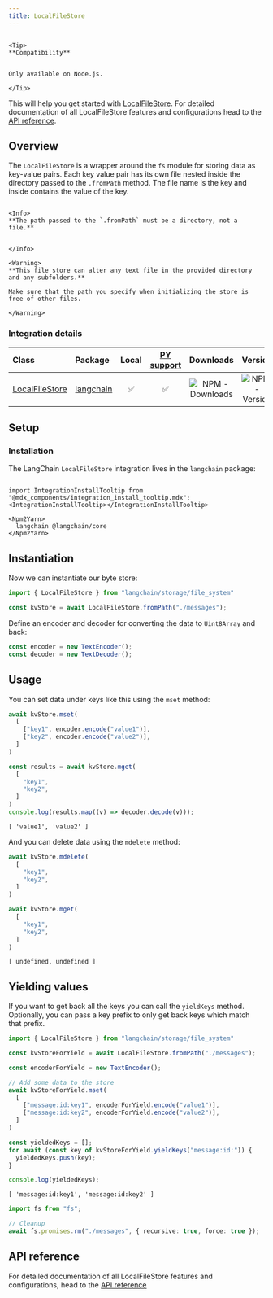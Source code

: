 ```yaml
---
title: LocalFileStore
---
```


```{=mdx}

<Tip>
**Compatibility**


Only available on Node.js.

</Tip>

```

This will help you get started with [LocalFileStore](/oss/javascript/concepts/key_value_stores). For detailed documentation of all LocalFileStore features and configurations head to the [API reference](https://api.js.langchain.com/classes/langchain.storage_file_system.LocalFileStore.html).

## Overview

The `LocalFileStore` is a wrapper around the `fs` module for storing data as key-value pairs.
Each key value pair has its own file nested inside the directory passed to the `.fromPath` method.
The file name is the key and inside contains the value of the key.

```{=mdx}

<Info>
**The path passed to the `.fromPath` must be a directory, not a file.**


</Info>

<Warning>
**This file store can alter any text file in the provided directory and any subfolders.**

Make sure that the path you specify when initializing the store is free of other files.

</Warning>

```

### Integration details

| Class | Package | Local | [PY support](https://python.langchain.com/docs/integrations/stores/file_system/) | Downloads | Version |
| :--- | :--- | :---: | :---: |  :---: | :---: |
| [LocalFileStore](https://api.js.langchain.com/classes/langchain.storage_file_system.LocalFileStore.html) | [langchain](https://api.js.langchain.com/modules/langchain.storage_file_system.html) | ✅ | ✅ | ![NPM - Downloads](https://img.shields.io/npm/dm/langchain?style=flat-square&label=%20&) | ![NPM - Version](https://img.shields.io/npm/v/langchain?style=flat-square&label=%20&) |

## Setup

### Installation

The LangChain `LocalFileStore` integration lives in the `langchain` package:

```{=mdx}

import IntegrationInstallTooltip from "@mdx_components/integration_install_tooltip.mdx";
<IntegrationInstallTooltip></IntegrationInstallTooltip>

<Npm2Yarn>
  langchain @langchain/core
</Npm2Yarn>

```

## Instantiation

Now we can instantiate our byte store:

```typescript
import { LocalFileStore } from "langchain/storage/file_system"

const kvStore = await LocalFileStore.fromPath("./messages");
```

Define an encoder and decoder for converting the data to `Uint8Array` and back:

```typescript
const encoder = new TextEncoder();
const decoder = new TextDecoder();
```

## Usage

You can set data under keys like this using the `mset` method:

```typescript
await kvStore.mset(
  [
    ["key1", encoder.encode("value1")],
    ["key2", encoder.encode("value2")],
  ]
)

const results = await kvStore.mget(
  [
    "key1",
    "key2",
  ]
)
console.log(results.map((v) => decoder.decode(v)));
```

```output
[ 'value1', 'value2' ]
```

And you can delete data using the `mdelete` method:

```typescript
await kvStore.mdelete(
  [
    "key1",
    "key2",
  ]
)

await kvStore.mget(
  [
    "key1",
    "key2",
  ]
)
```

```output
[ undefined, undefined ]
```

## Yielding values

If you want to get back all the keys you can call the `yieldKeys` method. Optionally, you can pass a key prefix to only get back keys which match that prefix.

```typescript
import { LocalFileStore } from "langchain/storage/file_system"

const kvStoreForYield = await LocalFileStore.fromPath("./messages");

const encoderForYield = new TextEncoder();

// Add some data to the store
await kvStoreForYield.mset(
  [
    ["message:id:key1", encoderForYield.encode("value1")],
    ["message:id:key2", encoderForYield.encode("value2")],
  ]
)

const yieldedKeys = [];
for await (const key of kvStoreForYield.yieldKeys("message:id:")) {
  yieldedKeys.push(key);
}

console.log(yieldedKeys);
```

```output
[ 'message:id:key1', 'message:id:key2' ]
```

```typescript
import fs from "fs";

// Cleanup
await fs.promises.rm("./messages", { recursive: true, force: true });
```

## API reference

For detailed documentation of all LocalFileStore features and configurations, head to the [API reference](https://api.js.langchain.com/classes/langchain_storage_file_system.LocalFileStore.html)
